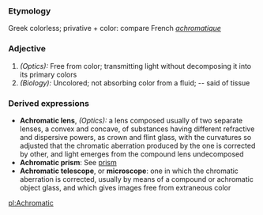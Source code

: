 ===Etymology===
Greek  colorless;  privative + color: compare French ''[[achromatique]]''
===Adjective===
#''(Optics):'' Free from color; transmitting light without decomposing it into its primary colors
#''(Biology):'' Uncolored; not absorbing color from a fluid; -- said of tissue
===Derived expressions===
*'''Achromatic lens''', ''(Optics):'' a lens composed usually of two separate lenses, a convex and concave, of substances having different refractive and dispersive powers, as crown and flint glass, with the curvatures so adjusted that the chromatic aberration produced by the one is corrected by other, and light emerges from the compound lens undecomposed
*'''Achromatic prism''': See [[prism]]
*'''Achromatic telescope''', or '''microscope''': one in which the chromatic aberration is corrected, usually by means of a compound or achromatic object glass, and which gives images free from extraneous color

[[pl:Achromatic]]